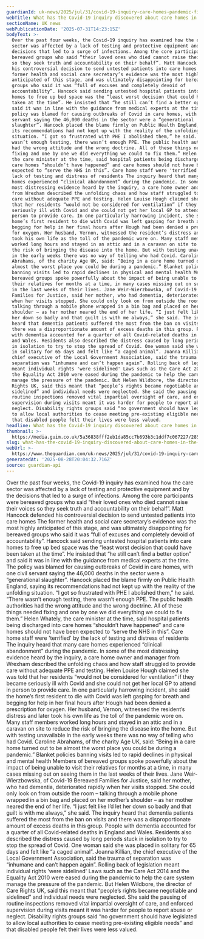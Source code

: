 ```yaml
---
guardianId: uk-news/2025/jul/31/covid-19-inquiry-care-homes-pandemic-findings
webTitle: What has the Covid-19 inquiry discovered about care homes in the pandemic?
sectionName: UK news
webPublicationDate: '2025-07-31T14:23:15Z'
bodyText: >-
  Over the past four weeks, the Covid-19 inquiry has examined how the care
  sector was affected by a lack of testing and protective equipment and by the
  decisions that led to a surge of infections. Among the core participants were
  bereaved groups who said “their loved ones who died cannot raise their voices
  so they seek truth and accountability on their behalf”. Matt Hancock defended
  his controversial decision to send untested patients into care homes The
  former health and social care secretary’s evidence was the most highly
  anticipated of this stage, and was ultimately disappointing for bereaved
  groups who said it was “full of excuses and completely devoid of
  accountability”. Hancock said sending untested hospital patients into care
  homes to free up bed space was the “least worst decision that could have been
  taken at the time”. He insisted that “he still can’t find a better option” and
  said it was in line with the guidance from medical experts at the time. The
  policy was blamed for causing outbreaks of Covid in care homes, with one civil
  servant saying the 46,000 deaths in the sector were a “generational
  slaughter”. Hancock placed the blame firmly on Public Health England, saying
  its recommendations had not kept up with the reality of the unfolding
  situation. “I got so frustrated with PHE I abolished them,” he said. “There
  wasn’t enough testing, there wasn’t enough PPE. The public health authorities
  had the wrong attitude and the wrong doctrine. All of these things needed
  fixing and one by one we did everything we could to fix them.” Helen Whately,
  the care minister at the time, said hospital patients being discharged into
  care homes “shouldn’t have happened” and care homes should not have been
  expected to “serve the NHS in this”. Care home staff were 'terrified' by the
  lack of testing and distress of residents The inquiry heard that many care
  homes experienced “clinical abandonment” during the pandemic. In some of the
  most distressing evidence heard by the inquiry, a care home owner and manager
  from Wrexham described the unfolding chaos and how staff struggled to provide
  care without adequate PPE and testing. Helen Louise Hough claimed she was told
  that her residents “would not be considered for ventilation” if they became
  seriously ill with Covid and she could not get her local GP to attend in
  person to provide care. In one particularly harrowing incident, she said the
  home’s first resident to die with Covid was left gasping for breath and
  begging for help in her final hours after Hough had been denied a prescription
  for oxygen. Her husband, Vernon, witnessed the resident’s distress and later
  took his own life as the toll of the pandemic wore on. Many staff members
  worked long hours and stayed in an attic and in a caravan on site to reduce
  the risk of bringing the disease into the home. But with testing unavailable
  in the early weeks there was no way of telling who had Covid. Caroline
  Abrahams, of the charity Age UK, said: “Being in a care home turned out to be
  almost the worst place you could be during a pandemic.” Blanket policies
  banning visits led to rapid declines in physical and mental health Members of
  bereaved groups spoke powerfully about the impact of being unable to visit
  their relatives for months at a time, in many cases missing out on seeing them
  in the last weeks of their lives. Jane Weir-Wierzbowska, of Covid-19 Bereaved
  Families for Justice, said her mother, who had dementia, deteriorated rapidly
  when her visits stopped. She could only look on from outside the room –
  talking through a mobile phone wrapped in a bin bag and placed on her mother’s
  shoulder – as her mother neared the end of her life. “I just felt like I’d let
  her down so badly and that guilt is with me always,” she said. The inquiry
  heard that dementia patients suffered the most from the ban on visits and
  there was a disproportionate amount of excess deaths in this group. People
  with dementia accounted for a quarter of all Covid-related deaths in England
  and Wales. Residents also described the distress caused by long periods stuck
  in isolation to try to stop the spread of Covid. One woman said she was placed
  in solitary for 65 days and felt like “a caged animal”. Joanna Killian, the
  chief executive of the Local Government Association, said the trauma of
  separation was “inhumane and can’t happen again”. Rolling back of legislation
  meant individual rights 'were sidelined' Laws such as the Care Act 2014 and
  the Equality Act 2010 were eased during the pandemic to help the care system
  manage the pressure of the pandemic. But Helen Wildbore, the director of Care
  Rights UK, said this meant that “people’s rights became negotiable and
  sidelined” and individual needs were neglected. She said the pausing of
  routine inspections removed vital impartial oversight of care, and enforced
  supervision during visits meant it was harder for people to report abuse or
  neglect. Disability rights groups said “no government should have legislated
  to allow local authorities to cease meeting pre-existing eligible needs” and
  that disabled people felt their lives were less valued.
headline: What has the Covid-19 inquiry discovered about care homes in the pandemic?
thumbnail: >-
  https://media.guim.co.uk/5a36838fff2eb1da85cc7b693b3c1ddf7c067227/285_0_1349_1079/500.jpg
slug: what-has-the-covid-19-inquiry-discovered-about-care-homes-in-the-pandemic
webUrl: >-
  https://www.theguardian.com/uk-news/2025/jul/31/covid-19-inquiry-care-homes-pandemic-findings
generatedAt: '2025-08-28T20:04:32.716Z'
source: guardian-api
---
```

Over the past four weeks, the Covid-19 inquiry has examined how the care sector was affected by a lack of testing and protective equipment and by the decisions that led to a surge of infections. Among the core participants were bereaved groups who said “their loved ones who died cannot raise their voices so they seek truth and accountability on their behalf”. Matt Hancock defended his controversial decision to send untested patients into care homes The former health and social care secretary’s evidence was the most highly anticipated of this stage, and was ultimately disappointing for bereaved groups who said it was “full of excuses and completely devoid of accountability”. Hancock said sending untested hospital patients into care homes to free up bed space was the “least worst decision that could have been taken at the time”. He insisted that “he still can’t find a better option” and said it was in line with the guidance from medical experts at the time. The policy was blamed for causing outbreaks of Covid in care homes, with one civil servant saying the 46,000 deaths in the sector were a “generational slaughter”. Hancock placed the blame firmly on Public Health England, saying its recommendations had not kept up with the reality of the unfolding situation. “I got so frustrated with PHE I abolished them,” he said. “There wasn’t enough testing, there wasn’t enough PPE. The public health authorities had the wrong attitude and the wrong doctrine. All of these things needed fixing and one by one we did everything we could to fix them.” Helen Whately, the care minister at the time, said hospital patients being discharged into care homes “shouldn’t have happened” and care homes should not have been expected to “serve the NHS in this”. Care home staff were 'terrified' by the lack of testing and distress of residents The inquiry heard that many care homes experienced “clinical abandonment” during the pandemic. In some of the most distressing evidence heard by the inquiry, a care home owner and manager from Wrexham described the unfolding chaos and how staff struggled to provide care without adequate PPE and testing. Helen Louise Hough claimed she was told that her residents “would not be considered for ventilation” if they became seriously ill with Covid and she could not get her local GP to attend in person to provide care. In one particularly harrowing incident, she said the home’s first resident to die with Covid was left gasping for breath and begging for help in her final hours after Hough had been denied a prescription for oxygen. Her husband, Vernon, witnessed the resident’s distress and later took his own life as the toll of the pandemic wore on. Many staff members worked long hours and stayed in an attic and in a caravan on site to reduce the risk of bringing the disease into the home. But with testing unavailable in the early weeks there was no way of telling who had Covid. Caroline Abrahams, of the charity Age UK, said: “Being in a care home turned out to be almost the worst place you could be during a pandemic.” Blanket policies banning visits led to rapid declines in physical and mental health Members of bereaved groups spoke powerfully about the impact of being unable to visit their relatives for months at a time, in many cases missing out on seeing them in the last weeks of their lives. Jane Weir-Wierzbowska, of Covid-19 Bereaved Families for Justice, said her mother, who had dementia, deteriorated rapidly when her visits stopped. She could only look on from outside the room – talking through a mobile phone wrapped in a bin bag and placed on her mother’s shoulder – as her mother neared the end of her life. “I just felt like I’d let her down so badly and that guilt is with me always,” she said. The inquiry heard that dementia patients suffered the most from the ban on visits and there was a disproportionate amount of excess deaths in this group. People with dementia accounted for a quarter of all Covid-related deaths in England and Wales. Residents also described the distress caused by long periods stuck in isolation to try to stop the spread of Covid. One woman said she was placed in solitary for 65 days and felt like “a caged animal”. Joanna Killian, the chief executive of the Local Government Association, said the trauma of separation was “inhumane and can’t happen again”. Rolling back of legislation meant individual rights 'were sidelined' Laws such as the Care Act 2014 and the Equality Act 2010 were eased during the pandemic to help the care system manage the pressure of the pandemic. But Helen Wildbore, the director of Care Rights UK, said this meant that “people’s rights became negotiable and sidelined” and individual needs were neglected. She said the pausing of routine inspections removed vital impartial oversight of care, and enforced supervision during visits meant it was harder for people to report abuse or neglect. Disability rights groups said “no government should have legislated to allow local authorities to cease meeting pre-existing eligible needs” and that disabled people felt their lives were less valued.
